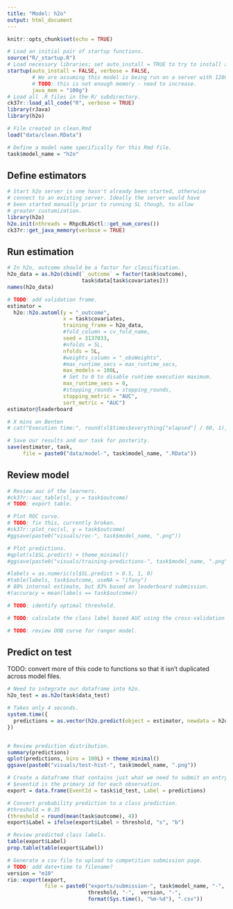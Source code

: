 ```yaml
---
title: "Model: h2o"
output: html_document
---
```


```r
knitr::opts_chunk$set(echo = TRUE)

# Load an initial pair of startup functions.
source("R/_startup.R")
# Load necessary libraries; set auto_install = TRUE to try to install any needed packages.
startup(auto_install = FALSE, verbose = FALSE,
        # We are assuming this model is being run on a server with 128GB+ RAM.
        # TODO: this is not enough memory - need to increase.
        java_mem = "100g")
# Load all .R files in the R/ subdirectory.
ck37r::load_all_code("R", verbose = TRUE)
library(rJava)
library(h2o)

# File created in clean.Rmd
load("data/clean.RData")

# Define a model name specifically for this Rmd file.
task$model_name = "h2o"
```

## Define estimators

```r
# Start h2o server is one hasn't already been started, otherwise
# connect to an existing server. Ideally the server would have
# been started manually prior to running SL though, to allow
# greater customization.
library(h2o)
h2o.init(nthreads = RhpcBLASctl::get_num_cores())
ck37r::get_java_memory(verbose = TRUE)

```

## Run estimation

```r
# In h2o, outcome should be a factor for classification.
h2o_data = as.h2o(cbind(`_outcome` = factor(task$outcome),
                        task$data[task$covariates]))
names(h2o_data)

# TODO: add validation frame.
estimator =
  h2o::h2o.automl(y = "_outcome",
                  x = task$covariates,
                  training_frame = h2o_data,
                  #fold_column = cv_fold_name,
                  seed = 3137033,
                  #nfolds = 5L,
                  nfolds = 5L,
                  #weights_column = "_obsWeights",
                  #max_runtime_secs = max_runtime_secs,
                  max_models = 100L,
                  # Set to 0 to disable runtime execution maximum.
                  max_runtime_secs = 0,
                  #stopping_rounds = stopping_rounds,
                  stopping_metric = "AUC",
                  sort_metric = "AUC")
estimator@leaderboard

# X mins on Benten
# cat("Execution time:", round(sl$times$everything["elapsed"] / 60, 1), "minutes.\n")

# Save our results and our task for posterity.
save(estimator, task,
     file = paste0("data/model-", task$model_name, ".RData"))
```

## Review model

```r
# Review auc of the learners.
#ck37r::auc_table(sl, y = task$outcome)
# TODO: export table.

# Plot ROC curve.
# TODO: fix this, currently broken.
#ck37r::plot_roc(sl, y = task$outcome)
#ggsave(paste0("visuals/roc-", task$model_name, ".png"))

# Plot predictions.
#qplot(sl$SL.predict) + theme_minimal()
#ggsave(paste0("visuals/training-predictions-", task$model_name, ".png"))

#labels = as.numeric(sl$SL.predict > 0.5, 1, 0)
#table(labels, task$outcome, useNA = "ifany")
# 88% internal estimate, but 83% based on leaderboard submission.
#(accuracy = mean(labels == task$outcome))

# TODO: identify optimal threshold.

# TODO: calculate the class label based AUC using the cross-validation folds rather than resubstitution.

# TODO: review OOB curve for ranger model.

```

## Predict on test

TODO: convert more of this code to functions so that it isn't duplicated across model files.

```r

# Need to integrate our dataframe into h2o.
h2o_test = as.h2o(task$data_test)

# Takes only 4 seconds.
system.time({
  predictions = as.vector(h2o.predict(object = estimator, newdata = h2o_test)$p1)
})


# Review prediction distribution.
summary(predictions)
qplot(predictions, bins = 100L) + theme_minimal()
ggsave(paste0("visuals/test-hist-", task$model_name, ".png"))

# Create a dataframe that contains just what we need to submit an entry.
# $eventid is the primary id for each observation.
export = data.frame(EventId = task$id_test, Label = predictions)

# Convert probability prediction to a class prediction.
#threshold = 0.35
(threshold = round(mean(task$outcome), 4))
export$Label = ifelse(export$Label > threshold, "s", "b")

# Review predicted class labels.
table(export$Label)
prop.table(table(export$Label))

# Generate a csv file to upload to competition submission page.
# TODO: add date+time to filename?
version = "m10"
rio::export(export,
            file = paste0("exports/submission-", task$model_name, "-",
                          threshold, "-",  version, "-",
                          format(Sys.time(), "%m-%d"), ".csv"))

```
